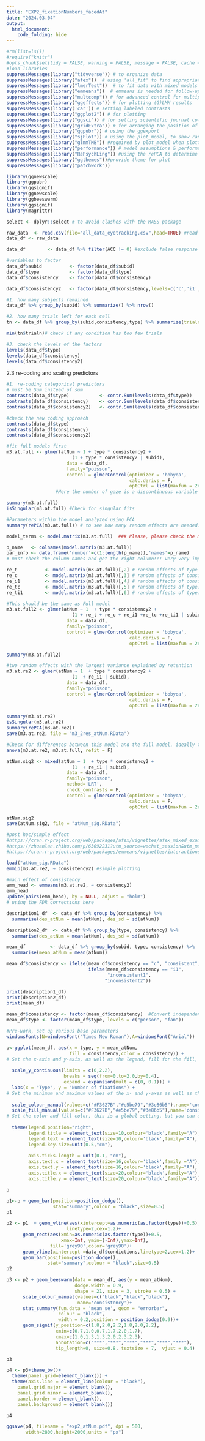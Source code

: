 ```yaml
---
title: "EXP2_fixationNumbers_facedAt"
date: "2024.03.04"
output:
  html_document:
    code_folding: hide
---
```


```r

#rm(list=ls())
#require("knitr") 
#opts_chunk$set(tidy = FALSE, warning = FALSE, message = FALSE, cache = FALSE)
#load libraries
suppressMessages(library("tidyverse")) # to organize data
suppressMessages(library("afex"))  # using 'all_fit' to find appropriate optimizer; and 'mixed' for significance test
suppressMessages(library("lmerTest"))  # to fit data with mixed models
suppressMessages(library("emmeans"))  # emmeans is needed for follow-up tests 
suppressMessages(library("multcomp")) # for advanced control for multiple testing/Type 1 errors. using 'update' for post-hoc comp
suppressMessages(library("ggeffects")) # for plotting (G)LMM results
suppressMessages(library('car')) # setting labeled contrasts
suppressMessages(library("ggplot2")) # for plotting
suppressMessages(library("ggsci")) # for setting scientific journal color palettes 
suppressMessages(library("gridExtra")) # for arranging the position of figures
suppressMessages(library("ggpubr")) # using the ggexport
suppressMessages(library("sjPlot")) # using the plot_model, to show random and fixed effects.
suppressMessages(library("glmmTMB")) #required by plot_model when plotting random effects
suppressMessages(library("performance")) # model assumptions & performance, to use check_model for model assumptions
suppressMessages(library("RePsychLing")) #using the rePCA to determine redundant random effects
suppressMessages(library("ggthemes"))#provide theme for plot
suppressMessages(library("patchwork")) 

library(ggnewscale)
library(ggpubr)
library(ggsignif)
library(ggnewscale)
library(ggbeeswarm)
library(ggsignif)
library(magrittr)

select <- dplyr::select # to avoid clashes with the MASS package

```


```r

raw_data  <- read.csv(file="all_data_eyetracking.csv",head=TRUE) #read data
data_df <- raw_data

```


```r

data_df        <- data_df %>% filter(ACC != 0) #exclude false response

#variables to factor
data_df$subid          <- factor(data_df$subid)
data_df$type           <- factor(data_df$type)
data_df$consistency    <- factor(data_df$consistency)

data_df$consistency2   <- factor(data_df$consistency,levels=c('c','i1','i2')) #reorder the levels; consistency2 was computed to avoid errors in emmeans package.


```


```r

#1. how many subjects remained
data_df %>% group_by(subid) %>% summarize() %>% nrow()

#2. how many trials left for each cell
tn <- data_df %>% group_by(subid,consistency,type) %>% summarize(trialn=length(subid)) %>% ungroup()

min(tn$trialn)# check if any condition has too few trials

#3. check the levels of the factors
levels(data_df$type)
levels(data_df$consistency)
levels(data_df$consistency2)

```

2.3 re-coding and scaling predictors
```r

#1. re-coding categorical predictors
# must be Sum instead of sum
contrasts(data_df$type)           <- contr.Sum(levels(data_df$type)) 
contrasts(data_df$consistency)    <- contr.Sum(levels(data_df$consistency))
contrasts(data_df$consistency2)   <- contr.Sum(levels(data_df$consistency2))

#check the new coding approach
contrasts(data_df$type)
contrasts(data_df$consistency)
contrasts(data_df$consistency2)

```


```r

#fit full models first 
m3.at.full <- glmer(atNum ~ 1 + type * consistency2 + 
                        (1 + type * consistency2 | subid), 
                      data = data_df,
                      family="poisson",
                      control = glmerControl(optimizer = 'bobyqa',
                                             calc.derivs = F,
                                             optCtrl = list(maxfun = 2e5)))
                  #Here the number of gaze is a discontinuous variable with a Poisson distribution

summary(m3.at.full)
isSingular(m3.at.full) #Check for singular fits

```


```r

#Parameters within the model analyzed using PCA
summary(rePCA(m3.at.full)) # to see how many random effects are needed. It seems 3 is good enough, not the full 6

model_terms <- model.matrix(m3.at.full)  ### Please, please check the model_terms very very carefully. #see also:  https://rpubs.com/Reinhold/22193 and https://rpubs.com/yjunechoe/correlationsLMEM

p_name   <- colnames(model.matrix(m3.at.full)) 
par_info <- data.frame('number'=c(1:length(p_name)),'names'=p_name)  
# must check the column names and get the right column!!! very very important.

```

```r

re_t          <- model.matrix(m3.at.full)[,2] # random effects of type
re_c          <- model.matrix(m3.at.full)[,3] # random effects of consisc
re_i1         <- model.matrix(m3.at.full)[,4] # random effects of consisi1
re_tc         <- model.matrix(m3.at.full)[,5] # random effects of type:c
re_ti1        <- model.matrix(m3.at.full)[,6] # random effects of type:i1

#This should be the same as Full model
m3.at.full2 <- glmer(atNum ~ 1  + type * consistency2 +
                        (1 + re_t + re_c + re_i1 +re_tc +re_ti1 | subid), 
                      data = data_df,
                      family="poisson",
                      control = glmerControl(optimizer = 'bobyqa',
                                             calc.derivs = F,
                                             optCtrl = list(maxfun = 2e5)))

summary(m3.at.full2)

```


```r

#two random effects with the largest variance explained by retention
m3.at.re2 <- glmer(atNum ~ 1  + type * consistency2 +
                        (1  + re_i1 | subid), 
                      data = data_df,
                      family="poisson",
                      control = glmerControl(optimizer = 'bobyqa',
                                             calc.derivs = F,
                                             optCtrl = list(maxfun = 2e5)))

summary(m3.at.re2)
isSingular(m3.at.re2)
summary(rePCA(m3.at.re2))
save(m3.at.re2, file = "m3_2res_atNum.RData")

```


```r

#Check for differences between this model and the full model, ideally there should be no differences
anova(m3.at.re2, m3.at.full, refit = F)

```


```r

atNum.sig2 <- mixed(atNum ~ 1  + type * consistency2 +
                        (1  + re_i1 | subid), 
                      data = data_df,
                      family="poisson",
                      method='LRT',
                      check_contrasts = F,
                      control = glmerControl(optimizer = 'bobyqa',
                                             calc.derivs = F,
                                             optCtrl = list(maxfun = 2e5)))

atNum.sig2
save(atNum.sig2, file = "atNum_sig.RData")

```


```r

#post hoc/simple effect
#https://cran.r-project.org/web/packages/afex/vignettes/afex_mixed_example.html
#https://zhuanlan.zhihu.com/p/63092231?utm_source=wechat_session&utm_medium=social&utm_oi=669244116261539840&s_r=0
#https://cran.r-project.org/web/packages/emmeans/vignettes/interactions.html

load("atNum_sig.RData")
emmip(m3.at.re2, ~ consistency2) #simple plotting

#main effect of consistency
emm_head <- emmeans(m3.at.re2, ~ consistency2)
emm_head
update(pairs(emm_head), by = NULL, adjust = "holm") 
# using the FDR corrections here

```


```r

description1_df  <- data_df %>% group_by(consistency) %>%
  summarise(des_atNum = mean(atNum), des_sd = sd(atNum))

description2_df  <- data_df %>% group_by(type, consistency) %>%
  summarise(des_atNum = mean(atNum), des_sd = sd(atNum))

mean_df         <- data_df %>% group_by(subid, type, consistency) %>%
  summarise(mean_atNum = mean(atNum))

mean_df$consistency <- ifelse(mean_df$consistency == "c", "consistent", 
                              ifelse(mean_df$consistency == "i1",
                                     "inconsistent1",
                                    "inconsistent2"))

print(description1_df)
print(description2_df)
print(mean_df)

```


```r

mean_df$consistency <- factor(mean_df$consistency)  #Convert independent variables to factor
mean_df$type <- factor(mean_df$type, levels = c("person", "fan"))

```


```r

#Pre-work, set up various base parameters
windowsFonts(N=windowsFont("Times New Roman"),A=windowsFont("Arial")) 

p<-ggplot(mean_df, aes(x = type, y = mean_atNum, 
                       fill = consistency,color = consistency)) +
# Set the x-axis and y-axis, as well as the legend, fill for the fill, color for the border
  
  scale_y_continuous(limits = c(0,2.2),
                     breaks = seq(from=0,to=2.0,by=0.4),
                     expand = expansion(mult = c(0, 0.1))) +
  labs(x = "Type", y = "Number of fixations") +
# Set the minimum and maximum values of the x- and y-axes as well as the step size, the expand function is used to create additional space on the set axes
  
  scale_colour_manual(values=c("#F3627B","#e5be79","#3e86b5"),name='consistency')+
  scale_fill_manual(values=c("#F3627B","#e5be79","#3e86b5"),name='consistency')+
# Set the color and fill color, this is a global setting, but you can use the ggnewscale package to set it locally later.
  
  theme(legend.position="right",
        legend.title = element_text(size=10,colour='black',family="A"),
        legend.text = element_text(size=10,colour='black',family="A"),
        legend.key.size=unit(0.5,"cm"),
        
        axis.ticks.length = unit(0.1, "cm"),  
        axis.text.x = element_text(size=16,colour='black',family ="A"),
        axis.text.y = element_text(size=16,colour='black',family="A"),
        axis.title.x = element_text(size=20,colour='black',family="A"),
        axis.title.y = element_text(size=20,colour='black',family="A"))

p

```


```r
p1<-p + geom_bar(position=position_dodge(),
                 stat="summary",colour = "black",size=0.5)
p1

p2 <- p1  + geom_vline(aes(xintercept=as.numeric(as.factor(type))+0.5),
                      linetype=2,cex=1.2)+
      geom_rect(aes(xmin=as.numeric(as.factor(type))+0.5,
                    xmax=Inf, ymin=(-Inf),ymax=Inf),
                fill='grey90',color='grey90')+
      geom_vline(xintercept =data_df$condictions,linetype=2,cex=1.2)+
      geom_bar(position=position_dodge(),
               stat="summary",colour = "black",size=0.5)
p2
```

                  
```r

p3 <- p2 + geom_beeswarm(data = mean_df, aes(y = mean_atNum),
                         dodge.width = 0.9,
                         shape = 21, size = 3, stroke = 0.5) +
      scale_colour_manual(values=c("black","black","black"),
                          name='consistency')+
      stat_summary(fun.data = 'mean_se', geom = "errorbar",
                   colour = "black",
                   width = 0.2,position = position_dodge(0.9))+
      geom_signif(y_position=c(1.8,2.0,2.2,1.8,2.0,2.2),
                  xmin=c(0.7,1.0,0.7,1.7,2.0,1.7),
                  xmax=c(1.0,1.3,1.3,2.0,2.3,2.3),
                  annotation=c("***","***","***","***","***","***"), 
                  tip_length=0, size=0.8, textsize = 7,  vjust = 0.4)

p3

p4 <- p3+theme_bw()+   
  theme(panel.grid=element_blank()) +
  theme(axis.line = element_line(colour = "black"),
    panel.grid.major = element_blank(),
    panel.grid.minor = element_blank(),
    panel.border = element_blank(),
    panel.background = element_blank())

p4
```


```r

ggsave(p4, filename = "exp2_atNum.pdf", dpi = 500,
       width=2800,height=2000,units = "px")

```

